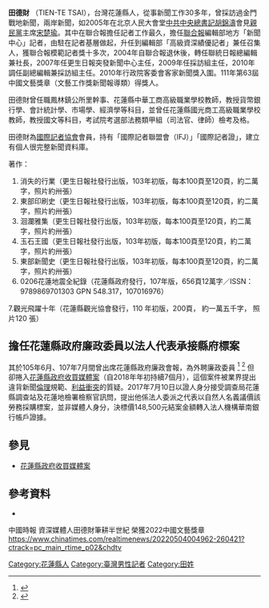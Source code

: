 '''田德財''' （TIEN-TE TSAI），台灣花蓮縣人，從事新聞工作30多年，曾採訪過金門戰地新聞，兩岸新聞，如2005年在北京人民大會堂[[中共中央總書記|中共中央總書記]][[胡錦濤|胡錦濤]]會見[[親民黨|親民黨]]主席[[宋楚瑜|宋楚瑜]]。其中在聯合報擔任記者工作最久，擔任[[聯合報|聯合報]]編輯部地方「新聞中心」記者，由駐在記者基層做起，升任到編輯部「高級資深績優記者」兼任召集人，獲聯合報模範記者獎十多次，2004年自聯合報退休後，轉任聯統日報總編輯兼社長，2007年任更生日報突發新聞中心主任，2009年任採訪組主任，2010年調任副總編輯兼採訪組主任。2010年行政院客委會客家新聞獎入圍。111年第63屆中國文藝獎章（文藝工作獎新聞報導類）得獎人。

田德財曾任職鳳林鎮公所里幹事、花蓮縣中華工商高級職業學校教師，教授貨幣銀行學、會計統計學、市場學、經濟學等科目，並曾任花蓮縣國光商工高級職業學校教師，教授國文等科目，考試院考選部法務類甲組（司法官、律師）檢考及格。 

田德財為[[國際記者協會|國際記者協會]]會員，持有「國際記者聯盟會（IFJ）」「國際記者證」，建立有個人很完整新聞資料庫。

著作：
# 消失的行業（更生日報社發行出版，103年初版，每本100頁至120頁，約二萬字，照片約卅張）
# 東部印刷史（更生日報社發行出版，103年初版，每本100頁至120頁，約二萬字，照片約卅張）
# 洄瀾雅集（更生日報社發行出版，103年初版，每本100頁至120頁，約二萬字，照片約卅張）
# 玉石王國（更生日報社發行出版，103年初版，每本100頁至120頁，約二萬字，照片約卅張）
# 東部新聞史（更生日報社發行出版，103年初版，每本100頁至120頁，約二萬字，照片約卅張）
# 0206花蓮地震全紀錄（花蓮縣政府發行，107年版，656頁12萬字／ISSN：9789869701303  GPN 548.317，107016976）
7.觀光飛躍十年（花蓮縣觀光協會發行，110 年初版，200頁， 約一萬五千字， 照片120 張）

==擔任花蓮縣政府廉政委員以法人代表承接縣府標案==
其於105年6月、107年7月間曾出席花蓮縣政府廉政會報，為外聘廉政委員
<ref>{{cite web|url=https://cs.hl.gov.tw/files/16-1041-61900.php|title=花蓮縣政府政風處|date=2016-07-01|website=花蓮縣政府|access-date=2019-05-14|archive-url=https://web.archive.org/web/20190514115616/https://cs.hl.gov.tw/files/16-1041-61900.php|archive-date=2019-05-14|dead-url=yes}}</ref> <ref>{{cite web|url=https://cs.hl.gov.tw/files/15-1041-79474,c3573-1.php|title=花蓮縣政府政風處|date=2018-06-25|website=花蓮縣政府|access-date=2019-05-14|archive-url=https://web.archive.org/web/20190514115612/https://cs.hl.gov.tw/files/15-1041-79474,c3573-1.php|archive-date=2019-05-14|dead-url=yes}}</ref> 但卻捲入[[花蓮縣政府收買媒體案|花蓮縣政府收買媒體案]]（自2018年年初持續7個月），這個案件被業界提出違背新聞[[倫理|倫理]]規範、[[利益衝突|利益衝突]]的質疑。2017年7月10日以證人身分接受調查局花蓮縣調查站及花蓮地檢署檢察官訊問，提出他係法人委派之代表以自然人名義議價該勞務採購標案，並非媒體人身分，決標價148,500元結案金額轉入法人機構華南銀行帳戶證據。

==參見==
*[[花蓮縣政府收買媒體案|花蓮縣政府收買媒體案]]

== 參考資料 ==
*{{cite news|url=http://mol.mcu.edu.tw/show_2009.php?nid=173127|title=【人物專訪】更生日報副總編輯田德財：新媒體時代 地方人民想看什麼就做什麼 |publisher=MOL銘報即時新聞|author=張艦月|date=2016-11-21|archiveurl=https://web.archive.org/web/20171107070033/http://mol.mcu.edu.tw/show_2009.php?nid=173127|archivedate=2017-11-07|deadurl=yes}}
{{reflist}}

中國時報 資深媒體人田德財筆耕半世紀 榮獲2022中國文藝獎章
https://www.chinatimes.com/realtimenews/20220504004962-260421?ctrack=pc_main_rtime_p02&chdtv

[[Category:花蓮縣人|Category:花蓮縣人]]
[[Category:臺灣男性記者|Category:臺灣男性記者]]
[[Category:田姓|Category:田姓]]